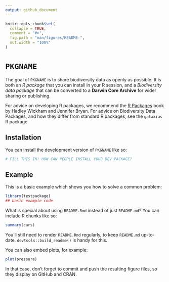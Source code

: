 ```yaml
---
output: github_document
---
```


<!-- README.md is generated from README.Rmd. Please edit that file -->

```r
knitr::opts_chunk$set(
  collapse = TRUE,
  comment = "#>",
  fig.path = "man/figures/README-",
  out.width = "100%"
)
```

# `PKGNAME`

The goal of `PKGNAME` is to share biodiversity data as openly as possible. It is
both an *R package* that you can install in your R session, and a 
*Biodiversity data package* that can be converted to a **Darwin Core Archive** 
for wider sharing or publishing.

For advice on developing R packages, we recommend the 
[R Packages](https://r-pkgs.org) book by Hadley Wickham and Jennifer Bryan. 
For advice on Biodiversity Data Packages, and how they differ from standard R 
packages, see the `galaxias` R package.

## Installation

You can install the development version of `PKGNAME` like so:

``` r
# FILL THIS IN! HOW CAN PEOPLE INSTALL YOUR DEV PACKAGE?
```

## Example

This is a basic example which shows you how to solve a common problem:

```r
library(testpackage)
## basic example code
```

What is special about using `README.Rmd` instead of just `README.md`? You can include R chunks like so:

```r
summary(cars)
```

You'll still need to render `README.Rmd` regularly, to keep `README.md` up-to-date. `devtools::build_readme()` is handy for this.

You can also embed plots, for example:

```r
plot(pressure)
```

In that case, don't forget to commit and push the resulting figure files, so they display on GitHub and CRAN.


